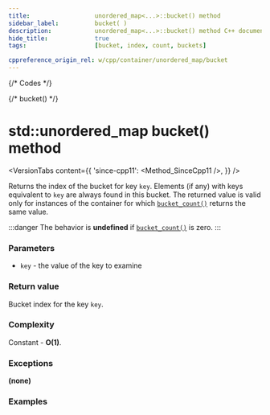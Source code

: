 ```yaml
---
title:					unordered_map<...>::bucket() method
sidebar_label:			bucket( )
description:			unordered_map<...>::bucket() method C++ documentation
hide_title:				true
tags:					[bucket, index, count, buckets]

cppreference_origin_rel: w/cpp/container/unordered_map/bucket
---
```



{/* Codes */}

{/* bucket() */}

# std::unordered_map bucket() method

<VersionTabs content={{
    'since-cpp11': <Method_SinceCpp11 />,
    }} />

Returns the index of the bucket for key `key`.
Elements (if any) with keys equivalent to `key` are always found in this bucket.
The returned value is valid only for instances of the container for which [`bucket_count()`](/docs/std/containers/unordered_map/bucket_count) returns the same value.

:::danger 
The behavior is **undefined** if [`bucket_count()`](/docs/std/containers/unordered_map/bucket_count) is zero.
:::

### Parameters

 - `key` - the value of the key to examine

### Return value

Bucket index for the key `key`.

### Complexity

Constant - **O(1)**.

### Exceptions

**(none)**

### Examples

<ImproveSection />

